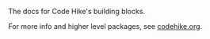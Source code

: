 
<Meta title="Code Hike" />

The docs for Code Hike's building blocks.

For more info and higher level packages, see [codehike.org](https://codehike.org).
